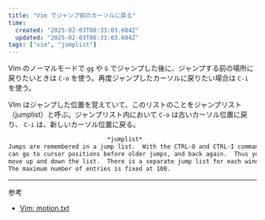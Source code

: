 ```yaml
---
title: "Vim でジャンプ前のカーソルに戻る"
time:
  created: "2025-02-03T08:33:03.604Z"
  updated: "2025-02-03T08:33:03.604Z"
tags: ["vim", "jumplist"]
---
```


Vim のノーマルモードで `gg` や `G` でジャンプした後に、ジャンプする前の場所に戻りたいときは `C-o` を使う。再度ジャンプしたカーソルに戻りたい場合は `C-i` を使う。

VIm はジャンプした位置を覚えていて、このリストのことをジャンプリスト（jumplist）と呼ぶ。ジャンプリスト内において `C-o` は古いカーソル位置に戻り、 `C-i` は、新しいカーソル位置に戻る。

```txt title=":help motion.txt"
							*jumplist*
Jumps are remembered in a jump list.  With the CTRL-O and CTRL-I command you
can go to cursor positions before older jumps, and back again.  Thus you can
move up and down the list.  There is a separate jump list for each window.
The maximum number of entries is fixed at 100.
```

---

参考

- [Vim: motion.txt](https://vimhelp.org/motion.txt.html#jump-motions)


